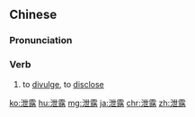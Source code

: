 {{also|洩露}}
==Chinese==
{{zh-forms|t2=洩露}}

===Pronunciation===
{{zh-pron
|m=xièlòu,xièlù
|ma=Zh-xièlòu.ogg
|c=sit3 lou6
|cat=v
}}

===Verb===
{{zh-verb}}

# to [[divulge]], to [[disclose]]

{{zh-cat|Advanced}}

[[ko:泄露]]
[[hu:泄露]]
[[mg:泄露]]
[[ja:泄露]]
[[chr:泄露]]
[[zh:泄露]]